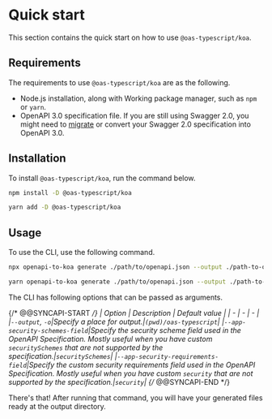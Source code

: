 ---
---


# Quick start

This section contains the quick start on how to use `@oas-typescript/koa`.

## Requirements

The requirements to use `@oas-typescript/koa` are as the following.

- Node.js installation, along with Working package manager, such as `npm` or `yarn`.
- OpenAPI 3.0 specification file. If you are still using Swagger 2.0, you might need to [migrate](https://swagger.io/blog/news/whats-new-in-openapi-3-0/) or convert your Swagger 2.0 specification into OpenAPI 3.0.

## Installation

To install `@oas-typescript/koa`, run the command below.

<Tabs groupId="package-managers">
  <TabItem value="npm" label="npm" default>

```bash
npm install -D @oas-typescript/koa
```

  </TabItem>
  <TabItem value="yarn" label="Yarn">

```bash
yarn add -D @oas-typescript/koa
```

  </TabItem>
</Tabs>

## Usage

To use the CLI, use the following command.

<Tabs groupId="package-managers">
  <TabItem value="npm" label="npm" default>

```bash
npx openapi-to-koa generate ./path/to/openapi.json --output ./path-to-output-directory
```

  </TabItem>
  <TabItem value="yarn" label="Yarn">

```bash
yarn openapi-to-koa generate ./path/to/openapi.json --output ./path-to-output-directory
```

  </TabItem>
</Tabs>

The CLI has following options that can be passed as arguments.

{/* @@SYNCAPI-START */}
| Option | Description | Default value |
| - | - | - |
|`--output`, `-o`|Specify a place for output.|`(pwd)/oas-typescript`|
|`--app-security-schemes-field`|Specify the security scheme field used in the OpenAPI Specification. Mostly useful when you have custom `securitySchemes` that are not supported by the specification.|`securitySchemes`|
|`--app-security-requirements-field`|Specify the custom security requirements field used in the OpenAPI Specification. Mostly useful when you have custom `security` that are not supported by the specification.|`security`|
{/* @@SYNCAPI-END */}

There's that! After running that command, you will have your generated files ready at the output directory.
